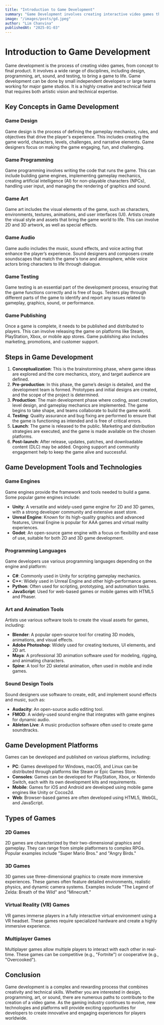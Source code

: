 ```yaml
---
title: "Introduction to Game Development"
summary: "Game Development involves creating interactive video games through design, programming, and testing across platforms like mobile, PC, and consoles."
image: "/images/posts/gd.jpeg"
author: "Lim Chanvina"
publishedAt: "2025-01-03"
---
```


# Introduction to Game Development

Game development is the process of creating video games, from concept to final product. It involves a wide range of disciplines, including design, programming, art, sound, and testing, to bring a game to life. Game development can be done by small independent developers or large teams working for major game studios. It is a highly creative and technical field that requires both artistic vision and technical expertise.

## Key Concepts in Game Development

### Game Design
Game design is the process of defining the gameplay mechanics, rules, and objectives that drive the player's experience. This includes creating the game world, characters, levels, challenges, and narrative elements. Game designers focus on making the game engaging, fun, and challenging.

### Game Programming
Game programming involves writing the code that runs the game. This can include building game engines, implementing gameplay mechanics, creating artificial intelligence (AI) for non-playable characters (NPCs), handling user input, and managing the rendering of graphics and sound.

### Game Art
Game art includes the visual elements of the game, such as characters, environments, textures, animations, and user interfaces (UI). Artists create the visual style and assets that bring the game world to life. This can involve 2D and 3D artwork, as well as special effects.

### Game Audio
Game audio includes the music, sound effects, and voice acting that enhance the player’s experience. Sound designers and composers create soundscapes that match the game's tone and atmosphere, while voice actors bring characters to life through dialogue.

### Game Testing
Game testing is an essential part of the development process, ensuring that the game functions correctly and is free of bugs. Testers play through different parts of the game to identify and report any issues related to gameplay, graphics, sound, or performance.

### Game Publishing
Once a game is complete, it needs to be published and distributed to players. This can involve releasing the game on platforms like Steam, PlayStation, Xbox, or mobile app stores. Game publishing also includes marketing, promotions, and customer support.

## Steps in Game Development

1. **Conceptualization**: This is the brainstorming phase, where game ideas are explored and the core mechanics, story, and target audience are defined.
2. **Pre-production**: In this phase, the game’s design is detailed, and the development team is formed. Prototypes and initial designs are created, and the scope of the project is determined.
3. **Production**: The main development phase where coding, asset creation, level design, and gameplay mechanics are implemented. The game begins to take shape, and teams collaborate to build the game world.
4. **Testing**: Quality assurance and bug fixing are performed to ensure that the game is functioning as intended and is free of critical errors.
5. **Launch**: The game is released to the public. Marketing and distribution strategies are executed, and the game is made available on the chosen platforms.
6. **Post-launch**: After release, updates, patches, and downloadable content (DLC) may be added. Ongoing support and community engagement help to keep the game alive and successful.

## Game Development Tools and Technologies

### Game Engines
Game engines provide the framework and tools needed to build a game. Some popular game engines include:
- **Unity**: A versatile and widely-used game engine for 2D and 3D games, with a strong developer community and extensive asset store.
- **Unreal Engine**: Known for its high-quality graphics and advanced features, Unreal Engine is popular for AAA games and virtual reality experiences.
- **Godot**: An open-source game engine with a focus on flexibility and ease of use, suitable for both 2D and 3D game development.

### Programming Languages
Game developers use various programming languages depending on the engine and platform:
- **C#**: Commonly used in Unity for scripting gameplay mechanics.
- **C++**: Widely used in Unreal Engine and other high-performance games.
- **Python**: Often used for scripting, prototyping, and automation tasks.
- **JavaScript**: Used for web-based games or mobile games with HTML5 and Phaser.

### Art and Animation Tools
Artists use various software tools to create the visual assets for games, including:
- **Blender**: A popular open-source tool for creating 3D models, animations, and visual effects.
- **Adobe Photoshop**: Widely used for creating textures, UI elements, and 2D art.
- **Maya**: A professional 3D animation software used for modeling, rigging, and animating characters.
- **Spine**: A tool for 2D skeletal animation, often used in mobile and indie games.

### Sound Design Tools
Sound designers use software to create, edit, and implement sound effects and music, such as:
- **Audacity**: An open-source audio editing tool.
- **FMOD**: A widely-used sound engine that integrates with game engines for dynamic audio.
- **Ableton Live**: A music production software often used to create game soundtracks.

## Game Development Platforms
Games can be developed and published on various platforms, including:
- **PC**: Games developed for Windows, macOS, and Linux can be distributed through platforms like Steam or Epic Games Store.
- **Consoles**: Games can be developed for PlayStation, Xbox, or Nintendo Switch, each with its own development kits and requirements.
- **Mobile**: Games for iOS and Android are developed using mobile game engines like Unity or Cocos2d.
- **Web**: Browser-based games are often developed using HTML5, WebGL, and JavaScript.

## Types of Games

### 2D Games
2D games are characterized by their two-dimensional graphics and gameplay. They can range from simple platformers to complex RPGs. Popular examples include "Super Mario Bros." and "Angry Birds."

### 3D Games
3D games use three-dimensional graphics to create more immersive experiences. These games often feature detailed environments, realistic physics, and dynamic camera systems. Examples include "The Legend of Zelda: Breath of the Wild" and "Minecraft."

### Virtual Reality (VR) Games
VR games immerse players in a fully interactive virtual environment using a VR headset. These games require specialized hardware and create a highly immersive experience.

### Multiplayer Games
Multiplayer games allow multiple players to interact with each other in real-time. These games can be competitive (e.g., "Fortnite") or cooperative (e.g., "Overcooked").

## Conclusion
Game development is a complex and rewarding process that combines creativity and technical skills. Whether you are interested in design, programming, art, or sound, there are numerous paths to contribute to the creation of a video game. As the gaming industry continues to evolve, new technologies and platforms will provide exciting opportunities for developers to create innovative and engaging experiences for players worldwide.

<Counter />